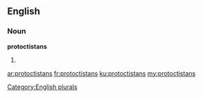 ==English==

===Noun===
'''protoctistans'''

# {{plural of|protoctistan}}

[[Category:English plurals]]

[[ar:protoctistans]]
[[fr:protoctistans]]
[[ku:protoctistans]]
[[my:protoctistans]]